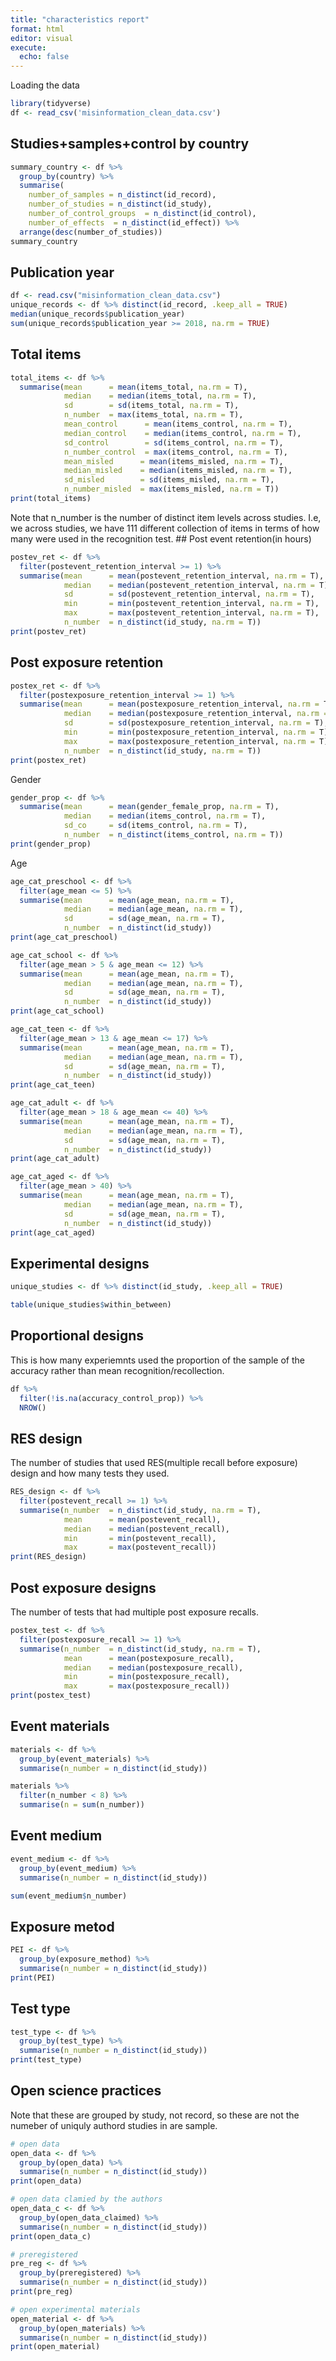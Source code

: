 ```yaml
---
title: "characteristics report"
format: html
editor: visual
execute: 
  echo: false
---
```


Loading the data

```r
library(tidyverse)
df <- read_csv('misinformation_clean_data.csv')
```

## Studies+samples+control by country

```r
summary_country <- df %>% 
  group_by(country) %>%
  summarise(
    number_of_samples = n_distinct(id_record),
    number_of_studies = n_distinct(id_study),
    number_of_control_groups  = n_distinct(id_control),
    number_of_effects  = n_distinct(id_effect)) %>% 
  arrange(desc(number_of_studies))
summary_country
```

## Publication year

```r
df <- read.csv("misinformation_clean_data.csv")
unique_records <- df %>% distinct(id_record, .keep_all = TRUE)
median(unique_records$publication_year)
sum(unique_records$publication_year >= 2018, na.rm = TRUE)
```

## Total items

```r
total_items <- df %>% 
  summarise(mean      = mean(items_total, na.rm = T),
            median    = median(items_total, na.rm = T),
            sd        = sd(items_total, na.rm = T),
            n_number  = max(items_total, na.rm = T),
            mean_control      = mean(items_control, na.rm = T),
            median_control    = median(items_control, na.rm = T),
            sd_control        = sd(items_control, na.rm = T),
            n_number_control  = max(items_control, na.rm = T),
            mean_misled      = mean(items_misled, na.rm = T),
            median_misled    = median(items_misled, na.rm = T),
            sd_misled        = sd(items_misled, na.rm = T),
            n_number_misled  = max(items_misled, na.rm = T))
print(total_items)
```

Note that n_number is the number of distinct item levels across studies. I.e, we across studies, we have 111 different collection of items in terms of how many were used in the recognition test. \## Post event retention(in hours)

```r
postev_ret <- df %>% 
  filter(postevent_retention_interval >= 1) %>% 
  summarise(mean      = mean(postevent_retention_interval, na.rm = T),
            median    = median(postevent_retention_interval, na.rm = T),
            sd        = sd(postevent_retention_interval, na.rm = T),
            min       = min(postevent_retention_interval, na.rm = T),
            max       = max(postevent_retention_interval, na.rm = T),
            n_number  = n_distinct(id_study, na.rm = T))
print(postev_ret)
```

## Post exposure retention

```r
postex_ret <- df %>% 
  filter(postexposure_retention_interval >= 1) %>% 
  summarise(mean      = mean(postexposure_retention_interval, na.rm = T),
            median    = median(postexposure_retention_interval, na.rm = T),
            sd        = sd(postexposure_retention_interval, na.rm = T),
            min       = min(postexposure_retention_interval, na.rm = T),
            max       = max(postexposure_retention_interval, na.rm = T),
            n_number  = n_distinct(id_study, na.rm = T))
print(postex_ret)

```

Gender

```r
gender_prop <- df %>% 
  summarise(mean      = mean(gender_female_prop, na.rm = T),
            median    = median(items_control, na.rm = T),
            sd_co     = sd(items_control, na.rm = T),
            n_number  = n_distinct(items_control, na.rm = T))
print(gender_prop)
```

Age

```r
age_cat_preschool <- df %>% 
  filter(age_mean <= 5) %>% 
  summarise(mean      = mean(age_mean, na.rm = T),
            median    = median(age_mean, na.rm = T),
            sd        = sd(age_mean, na.rm = T),
            n_number  = n_distinct(id_study))
print(age_cat_preschool)

age_cat_school <- df %>% 
  filter(age_mean > 5 & age_mean <= 12) %>% 
  summarise(mean      = mean(age_mean, na.rm = T),
            median    = median(age_mean, na.rm = T),
            sd        = sd(age_mean, na.rm = T),
            n_number  = n_distinct(id_study))
print(age_cat_school)

age_cat_teen <- df %>% 
  filter(age_mean > 13 & age_mean <= 17) %>% 
  summarise(mean      = mean(age_mean, na.rm = T),
            median    = median(age_mean, na.rm = T),
            sd        = sd(age_mean, na.rm = T),
            n_number  = n_distinct(id_study))
print(age_cat_teen)

age_cat_adult <- df %>% 
  filter(age_mean > 18 & age_mean <= 40) %>% 
  summarise(mean      = mean(age_mean, na.rm = T),
            median    = median(age_mean, na.rm = T),
            sd        = sd(age_mean, na.rm = T),
            n_number  = n_distinct(id_study))
print(age_cat_adult)

age_cat_aged <- df %>% 
  filter(age_mean > 40) %>% 
  summarise(mean      = mean(age_mean, na.rm = T),
            median    = median(age_mean, na.rm = T),
            sd        = sd(age_mean, na.rm = T),
            n_number  = n_distinct(id_study))
print(age_cat_aged)
```

## Experimental designs

```r
unique_studies <- df %>% distinct(id_study, .keep_all = TRUE)

table(unique_studies$within_between)
```

## Proportional designs

This is how many experiemnts used the proportion of the sample of the accuracy rather than mean recognition/recollection.

```r
df %>% 
  filter(!is.na(accuracy_control_prop)) %>% 
  NROW()
```

## RES design

The number of studies that used RES(multiple recall before exposure) design and how many tests they used.

```r
RES_design <- df %>% 
  filter(postevent_recall >= 1) %>% 
  summarise(n_number  = n_distinct(id_study, na.rm = T),
            mean      = mean(postevent_recall),
            median    = median(postevent_recall),
            min       = min(postevent_recall),
            max       = max(postevent_recall))
print(RES_design)  
```

## Post exposure designs

The number of tests that had multiple post exposure recalls.

```r
postex_test <- df %>% 
  filter(postexposure_recall >= 1) %>% 
  summarise(n_number  = n_distinct(id_study, na.rm = T),
            mean      = mean(postexposure_recall),
            median    = median(postexposure_recall),
            min       = min(postexposure_recall),
            max       = max(postexposure_recall))
print(postex_test)
```

## Event materials

```r
materials <- df %>% 
  group_by(event_materials) %>%
  summarise(n_number = n_distinct(id_study))

materials %>% 
  filter(n_number < 8) %>% 
  summarise(n = sum(n_number))
```

## Event medium

```r
event_medium <- df %>% 
  group_by(event_medium) %>%
  summarise(n_number = n_distinct(id_study))

sum(event_medium$n_number)
```

## Exposure metod

```r
PEI <- df %>% 
  group_by(exposure_method) %>%
  summarise(n_number = n_distinct(id_study))
print(PEI)
```

## Test type

```r
test_type <- df %>% 
  group_by(test_type) %>%
  summarise(n_number = n_distinct(id_study))
print(test_type)

```

## Open science practices

Note that these are grouped by study, not record, so these are not the numeber of uniquly authord studies in are sample.

```r
# open data
open_data <- df %>% 
  group_by(open_data) %>%
  summarise(n_number = n_distinct(id_study))
print(open_data)

# open data clamied by the authors
open_data_c <- df %>% 
  group_by(open_data_claimed) %>%
  summarise(n_number = n_distinct(id_study))
print(open_data_c)

# preregistered
pre_reg <- df %>% 
  group_by(preregistered) %>%
  summarise(n_number = n_distinct(id_study))
print(pre_reg)

# open experimental materials
open_material <- df %>% 
  group_by(open_materials) %>%
  summarise(n_number = n_distinct(id_study))
print(open_material)
```
